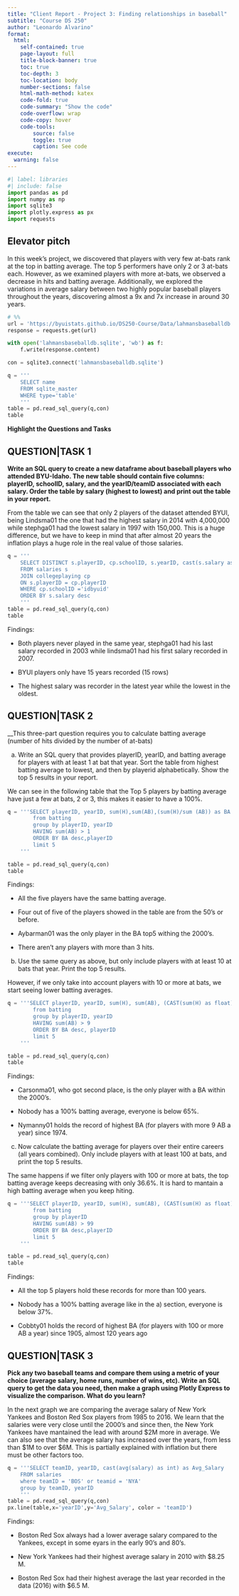 ```yaml
---
title: "Client Report - Project 3: Finding relationships in baseball"
subtitle: "Course DS 250"
author: "Leonardo Alvarino"
format:
  html:
    self-contained: true
    page-layout: full
    title-block-banner: true
    toc: true
    toc-depth: 3
    toc-location: body
    number-sections: false
    html-math-method: katex
    code-fold: true
    code-summary: "Show the code"
    code-overflow: wrap
    code-copy: hover
    code-tools:
        source: false
        toggle: true
        caption: See code
execute: 
  warning: false    
---
```


```python
#| label: libraries
#| include: false
import pandas as pd 
import numpy as np
import sqlite3
import plotly.express as px
import requests
```

## Elevator pitch


In this week's project, we discovered that players with very few at-bats rank at the top in batting average. The top 5 performers have only 2 or 3 at-bats each. However, as we examined players with more at-bats, we observed a decrease in hits and batting average. Additionally, we explored the variations in average salary between two highly popular baseball players throughout the years, discovering almost a 9x and 7x increase in around 30 years.

```python
# %%
url = 'https://byuistats.github.io/DS250-Course/Data/lahmansbaseballdb.sqlite'
response = requests.get(url)

with open('lahmansbaseballdb.sqlite', 'wb') as f:
    f.write(response.content)

con = sqlite3.connect('lahmansbaseballdb.sqlite')
```

```python
q = '''
    SELECT name
    FROM sqlite_master 
    WHERE type='table'
    '''
table = pd.read_sql_query(q,con)
table
```


__Highlight the Questions and Tasks__

## QUESTION|TASK 1

__Write an SQL query to create a new dataframe about baseball players who attended BYU-Idaho. The new table should contain five columns: playerID, schoolID, salary, and the yearID/teamID associated with each salary. Order the table by salary (highest to lowest) and print out the table in your report.__

 From the table we can see that only 2 players of the dataset attended BYUI, being Lindsma01 the one that had the highest salary in 2014 with 4,000,000  while stephga01 had the lowest salary in 1997 with 150,000. This is a huge difference, but we have to keep in mind that after almost 20 years the inflation plays a huge role in the real value of those salaries. 

```python
q = '''
    SELECT DISTINCT s.playerID, cp.schoolID, s.yearID, cast(s.salary as int) as salary
    FROM salaries s
    JOIN collegeplaying cp
    ON s.playerID = cp.playerID
    WHERE cp.schoolID ='idbyuid'
    ORDER BY s.salary desc
    '''
table = pd.read_sql_query(q,con)
table 
```

Findings:

- Both players never played in the same year, stephga01 had his last salary recorded in 2003 while lindsma01 had his first salary recorded in 2007.

- BYUI players only have 15 years recorded (15 rows)

- The highest salary was recorder in the latest year while the lowest in the oldest.

## QUESTION|TASK 2

__This three-part question requires you to calculate batting average (number of hits divided by the number of at-bats)

a) Write an SQL query that provides playerID, yearID, and batting average for players with at least 1 at bat that year. Sort the table from highest batting average to lowest, and then by playerid alphabetically. Show the top 5 results in your report.

We can see in the following table that the Top 5 players by batting average have just a few at bats, 2 or 3, this makes it easier to have a 100%.

```python
q = '''SELECT playerID, yearID, sum(H),sum(AB),(sum(H)/sum (AB)) as BA
        from batting
        group by playerID, yearID
        HAVING sum(AB) > 1
        ORDER BY BA desc,playerID
        limit 5
    ''' 

table = pd.read_sql_query(q,con)
table
```

Findings:

- All the five players have the same batting average.

- Four out of five of the players showed in the table are from the 50's or  before.

- Aybarman01 was the only player in the BA top5 withing the 2000's.

- There aren't any players with more than 3 hits.


b) Use the same query as above, but only include players with at least 10 at bats that year. Print the top 5 results.

However, if we only take into account players with 10 or more at bats, we start seeing lower batting averages.

```python
q = '''SELECT playerID, yearID, sum(H), sum(AB), (CAST(sum(H) as float) /cast (sum (AB) as float)) as BA
        from batting
        group by playerID, yearID
        HAVING sum(AB) > 9
        ORDER BY BA desc, playerID
        limit 5
    ''' 

table = pd.read_sql_query(q,con)
table
```

Findings:

- Carsonma01, who got second place, is the only player with a BA within the 2000's.

- Nobody has a 100% batting average, everyone is below 65%.

- Nymanny01 holds the record of highest BA (for players with more 9 AB a year) since 1974.

c) Now calculate the batting average for players over their entire careers (all years combined). Only include players with at least 100 at bats, and print the top 5 results.

The same happens if we filter only players with 100 or more at bats, the top batting average keeps decreasing with only 36.6%. It is hard to mantain a high batting average when you keep hiting.

```python
q = '''SELECT playerID, yearID, sum(H), sum(AB), (CAST(sum(H) as float) /cast (sum (AB) as float)) as BA
        from batting
        group by playerID
        HAVING sum(AB) > 99
        ORDER BY BA desc,playerID
        limit 5
    ''' 

table = pd.read_sql_query(q,con)
table
```

Findings:

- All the top 5 players hold these records for more than 100 years.

- Nobody has a 100% batting average like in the a) section, everyone is below 37%.

- Cobbty01 holds the record of highest BA (for players with 100 or more AB a year) since 1905, almost 120 years ago

## QUESTION|TASK 3

__Pick any two baseball teams and compare them using a metric of your choice (average salary, home runs, number of wins, etc). Write an SQL query to get the data you need, then make a graph using Plotly Express to visualize the comparison. What do you learn?__

In the next graph we are comparing the average salary of New York Yankees and Boston Red Sox players from 1985 to 2016. We learn that the salaries were very close until the 2000's and since then, the New York Yankees have mantained the lead with around $2M more in average. We can also see that the average salary has increased over the years, from less than $1M to over $6M. This is partially explained with inflation but there must be other factors too.


```python
q = '''SELECT teamID, yearID, cast(avg(salary) as int) as Avg_Salary
    FROM salaries
    where teamID = 'BOS' or teamid = 'NYA'
    group by teamID, yearID
    ''' 
table = pd.read_sql_query(q,con)
px.line(table,x='yearID',y='Avg_Salary', color = 'teamID')
```

Findings:

- Boston Red Sox always had a lower average salary compared to the Yankees, except in some eyars in the early 90's and 80's.

- New York Yankees had their highest average salary in 2010 with $8.25 M.

- Boston Red Sox had their highest average the last year recorded in the data (2016) with $6.5 M.

